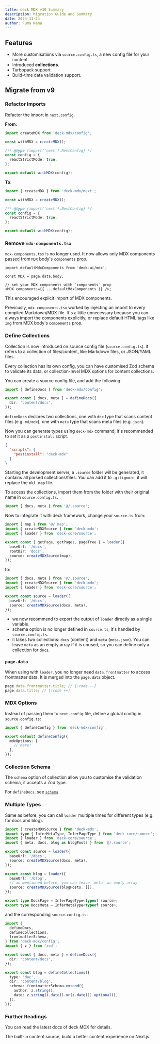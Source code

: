 ```yaml
---
title: deck MDX v10 Summary
description: Migration Guide and Summary
date: 2024-11-24
author: Fuma Nama
---
```


## Features

- More customisations via `source.config.ts`, a new config file for your content.
- Introduced **collections**.
- Turbopack support.
- Build-time data validation support.

## Migrate from v9

### Refactor Imports

Refactor the import in `next.config`.

**From:**

```ts
import createMDX from 'deck-mdx/config';

const withMDX = createMDX();

/** @type {import('next').NextConfig} */
const config = {
  reactStrictMode: true,
};

export default withMDX(config);
```

**To:**

```ts
import { createMDX } from 'deck-mdx/next';

const withMDX = createMDX();

/** @type {import('next').NextConfig} */
const config = {
  reactStrictMode: true,
};

export default withMDX(config);
```

### Remove `mdx-components.tsx`

`mdx-components.tsx` is no longer used. It now allows only MDX components passed from `MDX` body's `components` prop.

```tsx
import defaultMdxComponents from 'deck-ui/mdx';

const MDX = page.data.body;

// set your MDX components with `components` prop
<MDX components={{ ...defaultMdxComponents }} />;
```

This encouraged explicit import of MDX components.

Previously, `mdx-components.tsx` worked by injecting an import to every compiled Markdown/MDX file.
It's a little unnecessary because you can always import the components explicitly, or replace default HTML tags like `img` from MDX body's `components` prop.

### Define Collections

Collection is now introduced on source config file (`source.config.ts`).
It refers to a collection of files/content, like Markdown files, or JSON/YAML files.

Every collection has its own config, you can have customised Zod schema to validate its data, or collection-level MDX options for content collections.

You can create a source config file, and add the following:

```ts
import { defineDocs } from 'deck-mdx/config';

export const { docs, meta } = defineDocs({
  dir: 'content/docs',
});
```

`defineDocs` declares two collections, one with `doc` type that scans content files (e.g. `md/mdx`), one with `meta` type that scans meta files (e.g. `json`).

Now you can generate types using `deck-mdx` command, it's recommended to set it as a `postinstall` script.

```json title="package.json"
{
  "scripts": {
    "postinstall": "deck-mdx"
  }
}
```

Starting the development server, a `.source` folder will be generated, it contains all parsed collections/files.
You can add it to `.gitignore`, it will replace the old `.map` file.

To access the collections, import them from the folder with their original name in `source.config.ts`.

```ts
import { docs, meta } from '@/.source';
```

Now to integrate it with deck framework, change your `source.ts` from:

```ts
import { map } from '@/.map';
import { createMDXSource } from 'deck-mdx';
import { loader } from 'deck-core/source';

export const { getPage, getPages, pageTree } = loader({
  baseUrl: '/docs',
  rootDir: 'docs',
  source: createMDXSource(map),
});
```

to:

```ts
import { docs, meta } from '@/.source';
import { createMDXSource } from 'deck-mdx';
import { loader } from 'deck-core/source';

export const source = loader({
  baseUrl: '/docs',
  source: createMDXSource(docs, meta),
});
```

- we now recommend to export the output of `loader` directly as a single variable.
- schema option is no longer defined in `source.ts`, it's handled by `source.config.ts`.
- it takes two collections: `docs` (content) and `meta` (`meta.json`).
  You can leave `meta` as an empty array if it is unused, so you can define only a collection for `docs`.

### `page.data`

When using with `loader`, you no longer need `data.frontmatter` to access frontmatter data.
It is merged into the `page.data` object.

```ts
page.data.frontmatter.title; // [!code --]
page.data.title; // [!code ++]
```

### MDX Options

Instead of passing them to `next.config` file, define a global config in `source.config.ts`:

```ts
import { defineConfig } from 'deck-mdx/config';

export default defineConfig({
  mdxOptions: {
    // here!
  },
});
```

### Collection Schema

The `schema` option of collection allow you to customise the validation schema, it accepts a Zod type.

For `defineDocs`, see [`schema`](/docs/mdx/collections#schema-1).

### Multiple Types

Same as before, you can call `loader` multiple times for different types (e.g. for docs and blog).

```ts
import { createMDXSource } from 'deck-mdx';
import type { InferMetaType, InferPageType } from 'deck-core/source';
import { loader } from 'deck-core/source';
import { meta, docs, blog as blogPosts } from '@/.source';

export const source = loader({
  baseUrl: '/docs',
  source: createMDXSource(docs, meta),
});

export const blog = loader({
  baseUrl: '/blog',
  // as mentioned before, you can leave `meta` an empty array
  source: createMDXSource(blogPosts, []),
});

export type DocsPage = InferPageType<typeof source>;
export type DocsMeta = InferMetaType<typeof source>;
```

and the corresponding `source.config.ts`:

```ts
import {
  defineDocs,
  defineCollections,
  frontmatterSchema,
} from 'deck-mdx/config';
import { z } from 'zod';

export const { docs, meta } = defineDocs({
  dir: 'content/docs',
});

export const blog = defineCollections({
  type: 'doc',
  dir: 'content/blog',
  schema: frontmatterSchema.extend({
    author: z.string(),
    date: z.string().date().or(z.date()).optional(),
  }),
});
```

### Further Readings

You can read the latest docs of deck MDX for details.

<Cards>
  <Card href="/docs/mdx" title="deck MDX">
    The built-in content source, build a better content experience on Next.js.
  </Card>
</Cards>
